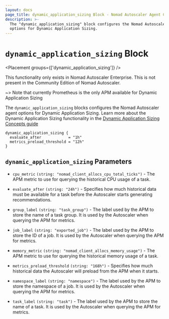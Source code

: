 ```yaml
---
layout: docs
page_title: dynamic_application_sizing Block - Nomad Autoscaler Agent Configuration
description: >-
  The "dynamic_application_sizing" block configures the Nomad Autoscaler agent
  options for Dynamic Application Sizing.
---
```


# `dynamic_application_sizing` Block

<Placement groups={['dynamic_application_sizing']} />

<EnterpriseAlert>
  This functionality only exists in Nomad Autoscaler Enterprise. This is not
  present in the Community Edition of Nomad Autoscaler.
</EnterpriseAlert>

~> Note that currently Prometheus is the only APM available for Dynamic Application Sizing

The `dynamic_application_sizing` blocks configures the Nomad Autoscaler agent
options for Dynamic Application Sizing. Learn more about the Dynamic
Application Sizing functionality in the
[Dynamic Application Sizing Concepts guide][das_learn_guide]

```hcl
dynamic_application_sizing {
  evaluate_after            = "1h"
  metrics_preload_threshold = "12h"
}
```

## `dynamic_application_sizing` Parameters

- `cpu_metric` `(string: "nomad_client_allocs_cpu_total_ticks")` - The APM
  metric to use for querying the historical CPU usage of a task.

- `evaluate_after` `(string: "24h")` - Specifies how much historical data must
  be available for a task before the Autoscaler starts generating
  recommendations.

- `group_label` `(string: "task_group")` - The label used by the APM to store
  the name of a task group. It is used by the Autoscaler when querying the APM
  for metrics.

- `job_label` `(string: "exported_job")` - The label used by the APM to store
  the ID of a job. It is used by the Autoscaler when querying the APM for
  metrics.

- `memory_metric` `(string: "nomad_client_allocs_memory_usage")` - The APM
  metric to use for querying the historical memory usage of a task.

- `metrics_preload_threshold` `(string: "168h")` - Specifies how much
  historical data the Autoscaler will preload from the APM when it starts.

- `namespace_label` `(string: "namespace")` - The label used by the APM to
  store the namespace of a job. It is used by the Autoscaler when querying the
  APM for metrics.

- `task_label` `(string: "task")` - The label used by the APM to store the
  name of a task. It is used by the Autoscaler when querying the APM for
  metrics.

[das_learn_guide]: /nomad/tutorials/autoscaler/dynamic-application-sizing-concepts
